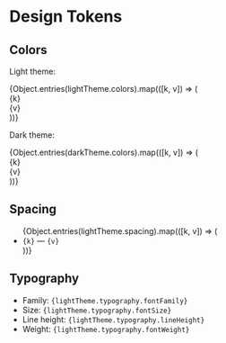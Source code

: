 
<Meta title="Design/Tokens" />

# Design Tokens

## Colors

Light theme:

<div style={{ display: 'flex', gap: 12 }}>
  {Object.entries(lightTheme.colors).map(([k, v]) => (
    <div key={k} style={{ textAlign: 'center' }}>
      <div style={{ width: 56, height: 40, background: v, border: '1px solid #ddd' }} />
      <div style={{ fontSize: 12 }}>{k}</div>
      <div style={{ fontSize: 12, color: '#666' }}>{v}</div>
    </div>
  ))}
  
</div>

Dark theme:

<div style={{ display: 'flex', gap: 12, background: '#111', padding: 8 }}>
  {Object.entries(darkTheme.colors).map(([k, v]) => (
    <div key={k} style={{ textAlign: 'center', color: '#eee' }}>
      <div style={{ width: 56, height: 40, background: v, border: '1px solid #333' }} />
      <div style={{ fontSize: 12 }}>{k}</div>
      <div style={{ fontSize: 12, color: '#aaa' }}>{v}</div>
    </div>
  ))}
</div>

## Spacing

<ul>
  {Object.entries(lightTheme.spacing).map(([k, v]) => (
    <li key={k}>
      <code>{k}</code> — <code>{v}</code>
    </li>
  ))}
</ul>

## Typography

- Family: <code>{lightTheme.typography.fontFamily}</code>
- Size: <code>{lightTheme.typography.fontSize}</code>
- Line height: <code>{lightTheme.typography.lineHeight}</code>
- Weight: <code>{lightTheme.typography.fontWeight}</code>


